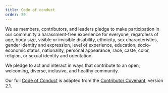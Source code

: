 ```yaml
---
title: Code of conduct
order: 20
---
```


We as members, contributors, and leaders pledge to make participation in our community a harassment-free experience for everyone, regardless of age, body size, visible or invisible disability, ethnicity, sex characteristics, gender identity and expression, level of experience, education, socio-economic status, nationality, personal appearance, race, caste, color, religion, or sexual identity and orientation.

We pledge to act and interact in ways that contribute to an open, welcoming, diverse, inclusive, and healthy community.

Our full [Code of Conduct]([CODE_OF_CONDUCT.md](https://github.com/openproblems-bio/openproblems-v2/blob/main/CODE_OF_CONDUCT.md)) is adapted from the [Contributor Covenant](https://www.contributor-covenant.org), version 2.1.

